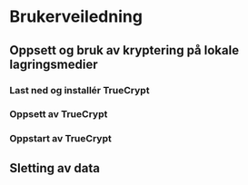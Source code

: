 # Brukerveiledning

## Oppsett og bruk av kryptering på lokale lagringsmedier

### Last ned og installér TrueCrypt

### Oppsett av TrueCrypt

### Oppstart av TrueCrypt

## Sletting av data

